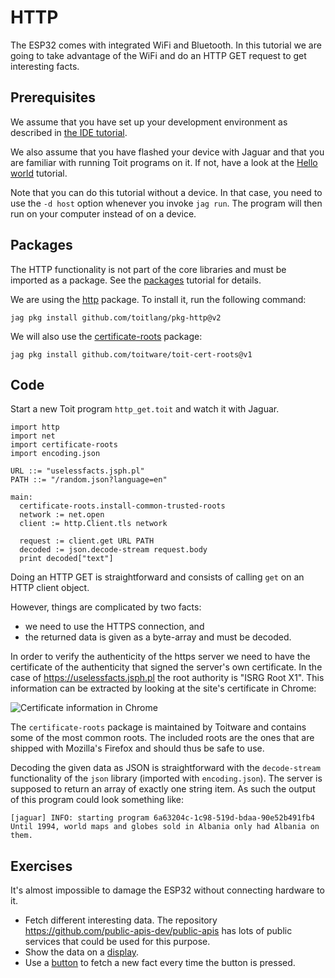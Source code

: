 
# HTTP
The ESP32 comes with integrated WiFi and Bluetooth. In this tutorial
we are going to take advantage of the WiFi and do an HTTP GET request
to get interesting facts.

## Prerequisites
We assume that you have set up your development environment as described
in [the IDE tutorial](../../setup/ide).

We also assume that you have flashed your device with Jaguar and that
you are familiar with running Toit programs on it.
If not, have a look at the [Hello world](../../setup/firstprogram) tutorial.

Note that you can do this tutorial without a device. In that case,
you need to use the `-d host` option whenever you invoke
`jag run`. The program will then run on your computer instead of on
a device.

## Packages
The HTTP functionality is not part of the core libraries and must be
imported as a package. See the [packages](../../setup/packages)
tutorial for details.

We are using the [http](https://pkg.toit.io/package/github.com%2Ftoitlang%2Fpkg-http@v2)
package. To install it, run the following command:

``` shell
jag pkg install github.com/toitlang/pkg-http@v2
```

We will also use the
[certificate-roots](https://pkg.toit.io/package/github.com%2Ftoitware%2Ftoit-cert-roots@v1)
package:

``` shell
jag pkg install github.com/toitware/toit-cert-roots@v1
```

## Code

Start a new Toit program `http_get.toit` and watch it with Jaguar.

``` toit
import http
import net
import certificate-roots
import encoding.json

URL ::= "uselessfacts.jsph.pl"
PATH ::= "/random.json?language=en"

main:
  certificate-roots.install-common-trusted-roots
  network := net.open
  client := http.Client.tls network

  request := client.get URL PATH
  decoded := json.decode-stream request.body
  print decoded["text"]
```

Doing an HTTP GET is straightforward and consists of calling
`get` on an HTTP client object.

However, things are complicated by two facts:
- we need to use the HTTPS connection, and
- the returned data is given as a byte-array and must be decoded.

In order to verify the authenticity of the https server we need
to have the certificate of the authenticity that signed the server's
own certificate. In the case of https://uselessfacts.jsph.pl the root
authority is "ISRG Root X1". This information can be extracted by
looking at the site's certificate in Chrome:

<img
  src={HttpCertificateScreen}
  alt="Certificate information in Chrome"
/>

The `certificate-roots` package is maintained by Toitware and contains
some of the most common roots. The included roots are the ones that are
shipped with Mozilla's Firefox and should thus be safe to use.

Decoding the given data as JSON is straightforward with the `decode-stream`
functionality of the `json` library (imported with `encoding.json`).
The server is supposed to return an array of exactly one string item.
As such the output of this program could look something like:
``` text
[jaguar] INFO: starting program 6a63204c-1c98-519d-bdaa-90e52b491fb4
Until 1994, world maps and globes sold in Albania only had Albania on them.
```

## Exercises
It's almost impossible to damage the ESP32 without connecting
hardware to it.

- Fetch different interesting data. The repository
  https://github.com/public-apis-dev/public-apis has lots of public
  services that could be used for this purpose.
- Show the data on a [display](../../hardware/sd1306).
- Use a [button](../../hardware/button) to fetch a new fact every
  time the button is pressed.
